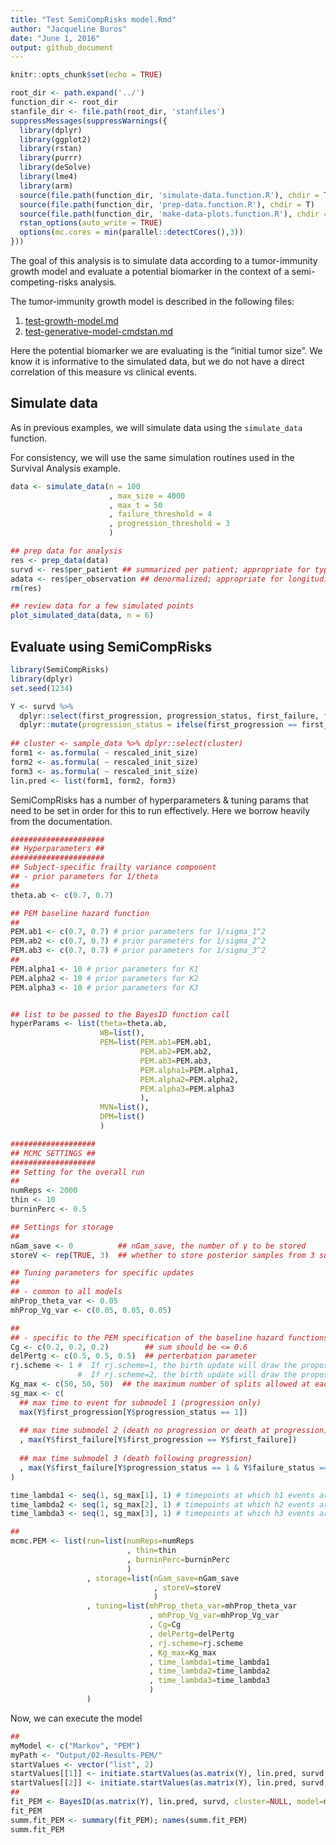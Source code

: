 ```yaml
---
title: "Test SemiCompRisks model.Rmd"
author: "Jacqueline Buros"
date: "June 1, 2016"
output: github_document
---
```


```r
knitr::opts_chunk$set(echo = TRUE)
```

```r
root_dir <- path.expand('../')
function_dir <- root_dir
stanfile_dir <- file.path(root_dir, 'stanfiles')
suppressMessages(suppressWarnings({
  library(dplyr)
  library(ggplot2)
  library(rstan)
  library(purrr)
  library(deSolve)
  library(lme4)
  library(arm)
  source(file.path(function_dir, 'simulate-data.function.R'), chdir = T)
  source(file.path(function_dir, 'prep-data.function.R'), chdir = T)
  source(file.path(function_dir, 'make-data-plots.function.R'), chdir = T)
  rstan_options(auto_write = TRUE)
  options(mc.cores = min(parallel::detectCores(),3))
}))
```

The goal of this analysis is to simulate data according to a tumor-immunity growth model and evaluate a potential biomarker in the context of a semi-competing-risks analysis. 

The tumor-immunity growth model is described in the following files:

   1. [test-growth-model.md](test-growth-model.md)
   2. [test-generative-model-cmdstan.md](test-generative-model.md)

Here the potential biomarker we are evaluating is the "initial tumor size". We know it is informative to the simulated data, but we do not have a direct correlation of this measure vs clinical events. 

## Simulate data

As in previous examples, we will simulate data using the `simulate_data` function.

For consistency, we will use the same simulation routines used in the Survival Analysis example.

```r
data <- simulate_data(n = 100
                      , max_size = 4000
                      , max_t = 50
                      , failure_threshold = 4
                      , progression_threshold = 3
                      )

## prep data for analysis
res <- prep_data(data) 
survd <- res$per_patient ## summarized per patient; appropriate for typical survival analysis
adata <- res$per_observation ## denormalized; appropriate for longitudinal analysis
rm(res)

## review data for a few simulated points
plot_simulated_data(data, n = 6)
```

## Evaluate using SemiCompRisks

```r
library(SemiCompRisks)
library(dplyr)
set.seed(1234)

Y <- survd %>% 
  dplyr::select(first_progression, progression_status, first_failure, failure_status) %>%
  dplyr::mutate(progression_status = ifelse(first_progression == first_failure, 0, 1))
  
## cluster <- sample_data %>% dplyr::select(cluster)
form1 <- as.formula( ~ rescaled_init_size)
form2 <- as.formula( ~ rescaled_init_size)
form3 <- as.formula( ~ rescaled_init_size)
lin.pred <- list(form1, form2, form3)
```

SemiCompRisks has a number of hyperparameters & tuning params that need to be set in order for this to run effectively. Here we borrow heavily from the documentation.

```r

#####################
## Hyperparameters ##
#####################
## Subject-specific frailty variance component
## - prior parameters for 1/theta
##
theta.ab <- c(0.7, 0.7)

## PEM baseline hazard function
##
PEM.ab1 <- c(0.7, 0.7) # prior parameters for 1/sigma_1^2
PEM.ab2 <- c(0.7, 0.7) # prior parameters for 1/sigma_2^2
PEM.ab3 <- c(0.7, 0.7) # prior parameters for 1/sigma_3^2
##
PEM.alpha1 <- 10 # prior parameters for K1
PEM.alpha2 <- 10 # prior parameters for K2
PEM.alpha3 <- 10 # prior parameters for K3


## list to be passed to the BayesID function call
hyperParams <- list(theta=theta.ab,
                    WB=list(),
                    PEM=list(PEM.ab1=PEM.ab1,
                             PEM.ab2=PEM.ab2, 
                             PEM.ab3=PEM.ab3,
                             PEM.alpha1=PEM.alpha1, 
                             PEM.alpha2=PEM.alpha2, 
                             PEM.alpha3=PEM.alpha3
                             ),
                    MVN=list(),
                    DPM=list()
                    )

###################
## MCMC SETTINGS ##
###################
## Setting for the overall run
##
numReps <- 2000
thin <- 10
burninPerc <- 0.5

## Settings for storage
##
nGam_save <- 0          ## nGam_save, the number of γ to be stored
storeV <- rep(TRUE, 3)  ## whether to store posterior samples from 3 submodels

## Tuning parameters for specific updates
##
## - common to all models
mhProp_theta_var <- 0.05
mhProp_Vg_var <- c(0.05, 0.05, 0.05)

##
## - specific to the PEM specification of the baseline hazard functions
Cg <- c(0.2, 0.2, 0.2)        ## sum should be <= 0.6
delPertg <- c(0.5, 0.5, 0.5)  ## perterbation parameter 
rj.scheme <- 1 #  If rj.scheme=1, the birth update will draw the proposal time split from 1 : smax. 
               #  If rj.scheme=2, the birth update will draw the proposal time split from uniquely ordered failure times in the data.
Kg_max <- c(50, 50, 50)  ## the maximum number of splits allowed at each iteration in MHG algorithm for PEM models
sg_max <- c(
  ## max time to event for submodel 1 (progression only)
  max(Y$first_progression[Y$progression_status == 1]) 
  
  ## max time submodel 2 (death no progression or death at progression)
  , max(Y$first_failure[Y$first_progression == Y$first_failure])
  
  ## max time submodel 3 (death following progression)
  , max(Y$first_failure[Y$progression_status == 1 & Y$failure_status == 1]) 
)

time_lambda1 <- seq(1, sg_max[1], 1) # timepoints at which h1 events are calculated
time_lambda2 <- seq(1, sg_max[2], 1) # timepoints at which h2 events are calculated
time_lambda3 <- seq(1, sg_max[3], 1) # timepoints at which h3 events are calculated

##
mcmc.PEM <- list(run=list(numReps=numReps
                          , thin=thin
                          , burninPerc=burninPerc
                          )
                 , storage=list(nGam_save=nGam_save
                                , storeV=storeV
                                )
                 , tuning=list(mhProp_theta_var=mhProp_theta_var
                               , mhProp_Vg_var=mhProp_Vg_var
                               , Cg=Cg
                               , delPertg=delPertg
                               , rj.scheme=rj.scheme
                               , Kg_max=Kg_max
                               , time_lambda1=time_lambda1 
                               , time_lambda2=time_lambda2
                               , time_lambda3=time_lambda3
                               )
                 )
```

Now, we can execute the model

```r
##
myModel <- c("Markov", "PEM")
myPath <- "Output/02-Results-PEM/"
startValues <- vector("list", 2)
startValues[[1]] <- initiate.startValues(as.matrix(Y), lin.pred, survd, model=myModel)
startValues[[2]] <- initiate.startValues(as.matrix(Y), lin.pred, survd, model=myModel, theta = 0.23)
##
fit_PEM <- BayesID(as.matrix(Y), lin.pred, survd, cluster=NULL, model=myModel, hyperParams, startValues, mcmc.PEM, path=myPath)
fit_PEM
summ.fit_PEM <- summary(fit_PEM); names(summ.fit_PEM)
summ.fit_PEM
```
